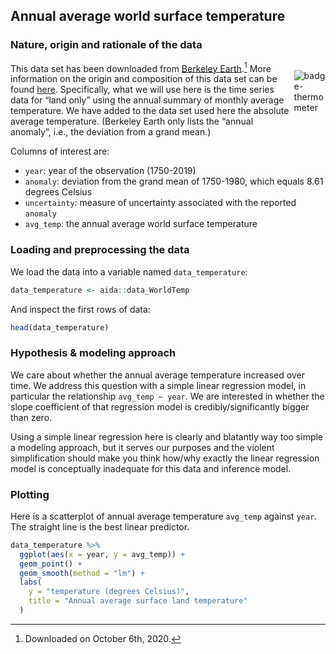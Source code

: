 
## Annual average world surface temperature {#app-93-data-sets-temperature}

### Nature, origin and rationale of the data

<div style = "float:right; width:10%;">
<img src="visuals/badge-thermometer.png" alt="badge-thermometer">
</div>

This data set has been downloaded from [Berkeley Earth](http://berkeleyearth.org/).^[Downloaded on October 6th, 2020.] More information on the origin and composition of this data set can be found [here](http://berkeleyearth.org/data-new/). Specifically, what we will use here is the time series data for "land only" using the annual summary of monthly average temperature. We have added to the data set used here the absolute average temperature. (Berkeley Earth only lists the "annual anomaly", i.e., the deviation from a grand mean.)

Columns of interest are:

+ `year`: year of the observation (1750-2019)
+ `anomaly`: deviation from the grand mean of 1750-1980, which equals 8.61 degrees Celsius
+ `uncertainty`: measure of uncertainty associated with the reported `anomaly`
+ `avg_temp`: the annual average world surface temperature

### Loading and preprocessing the data

We load the data into a variable named `data_temperature`:

```r
data_temperature <- aida::data_WorldTemp
```

And inspect the first rows of data:

```r
head(data_temperature)
```

### Hypothesis & modeling approach

We care about whether the annual average temperature increased over time. We address this question with a simple linear regression model, in particular the relationship `avg_temp ~ year`. We are interested in whether the slope coefficient of that regression model is credibly/significantly bigger than zero.

Using a simple linear regression here is clearly and blatantly way too simple a modeling approach, but it serves our purposes and the violent simplification should make you think how/why exactly the linear regression model is conceptually inadequate for this data and inference model.

### Plotting

Here is a scatterplot of annual average temperature `avg_temp` against `year`. The straight line is the best linear predictor.

```r
data_temperature %>%
  ggplot(aes(x = year, y = avg_temp)) +
  geom_point() +
  geom_smooth(method = "lm") +
  labs(
    y = "temperature (degrees Celsius)",
    title = "Annual average surface land temperature"
  )
```

<!-- ### Analysis -->

<!-- **DISCLAIMER: This analysis is under heavy construction at the moment!** -->

<!-- We run a simple linear regression model, for relationship `avg_temp ~ year`: -->

<!-- ```{r echo = FALSE, eval = FALSE} -->
<!-- fit_avg_temp <- brm( -->
<!--   formula = avg_temp ~ year,  -->
<!--   data = data_temperature -->
<!--   ) -->
<!-- ``` -->

<!-- Based on the posterior samples, we would conclude that the slope parameter is credibly bigger than zero: -->

<!-- ```{r echo = FALSE, eval = FALSE} -->

<!-- # TODO remove this when aida package works -->

<!-- summarize_sample_vector <- function(samples, name = '') { -->
<!--     tibble( -->
<!--         Parameter = name, -->
<!--         '|95%' = HDInterval::hdi(samples)[1], -->
<!--         mean  = mean(samples), -->
<!--         '95%|' = HDInterval::hdi(samples)[2] -->
<!--     ) -->
<!-- } -->

<!-- posterior_samples(fit_avg_temp) %>%  -->
<!--   pull(b_year) %>% summarize_sample_vector() -->
<!-- ``` -->

<!-- The estimated coefficient for variable `year` implies that we should expect an annual increase of average world temperature of about `posterior_samples(fit_avg_temp) %>% pull(b_year) %>% summarize_sample_vector() %>% pull(mean) %>% round(3)` degrees Celcius. -->
  